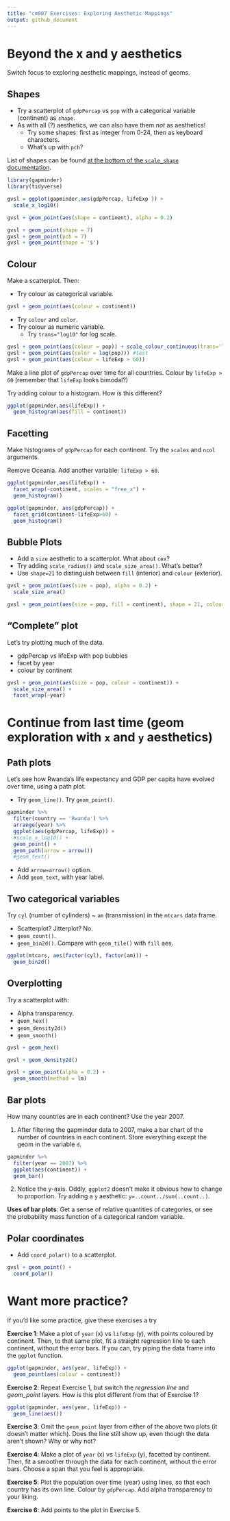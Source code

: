```yaml
---
title: "cm007 Exercises: Exploring Aesthetic Mappings"
output: github_document
---
```




# Beyond the x and y aesthetics

Switch focus to exploring aesthetic mappings, instead of geoms. 

## Shapes

- Try a scatterplot of `gdpPercap` vs `pop` with a categorical variable (continent) as `shape`.
- As with all (?) aesthetics, we can also have them _not_ as aesthetics!
    - Try some shapes: first as integer from 0-24, then as keyboard characters.
    - What's up with `pch`?

List of shapes can be found [at the bottom of the `scale_shape` documentation](https://ggplot2.tidyverse.org/reference/scale_shape.html).

```r
library(gapminder)
library(tidyverse)

gvsl = ggplot(gapminder,aes(gdpPercap, lifeExp )) +
  scale_x_log10()

gvsl + geom_point(aes(shape = continent), alpha = 0.2)


```

```r
gvsl + geom_point(shape = 7)
gvsl + geom_point(pch = 7)
gvsl + geom_point(shape = '$')
```



## Colour

Make a scatterplot. Then:

- Try colour as categorical variable.

```r
gvsl + geom_point(aes(colour = continent))
```

- Try `colour` and `color`. 
- Try colour as numeric variable.
    - Try `trans="log10"` for log scale.

```r
gvsl + geom_point(aes(colour = pop)) + scale_colour_continuous(trans='log10')
gvsl + geom_point(aes(color = log(pop))) #test
gvsl + geom_point(aes(colour = lifeExp > 60))
```


Make a line plot of `gdpPercap` over time for all countries. Colour by `lifeExp > 60` (remember that `lifeExp` looks bimodal?)


Try adding colour to a histogram. How is this different?


```r
ggplot(gapminder,aes(lifeExp)) + 
  geom_histogram(aes(fill = continent))
```

## Facetting

Make histograms of `gdpPercap` for each continent. Try the `scales` and `ncol` arguments. 

Remove Oceania. Add another variable: `lifeExp > 60`. 

```r
ggplot(gapminder,aes(lifeExp)) +
  facet_wrap(~continent, scales = "free_x") +
  geom_histogram()
```

```r
ggplot(gapminder, aes(gdpPercap)) +
  facet_grid(continent~lifeExp>60) +
  geom_histogram()
```


## Bubble Plots

- Add a `size` aesthetic to a scatterplot. What about `cex`?
- Try adding `scale_radius()` and `scale_size_area()`. What's better?
- Use `shape=21` to distinguish between `fill` (interior) and `colour` (exterior).


```r
gvsl + geom_point(aes(size = pop), alpha = 0.2) + 
  scale_size_area()
```

```r
gvsl + geom_point(aes(size = pop, fill = continent), shape = 21, colour = 'black', alpha = 0.2)
```

## "Complete" plot

Let's try plotting much of the data.

- gdpPercap vs lifeExp with pop bubbles
- facet by year
- colour by continent

```r
gvsl + geom_point(aes(size = pop, colour = continent)) + 
  scale_size_area() +
  facet_wrap(~year)
```


# Continue from last time (geom exploration with `x` and `y` aesthetics)

## Path plots

Let's see how Rwanda's life expectancy and GDP per capita have evolved over time, using a path plot.

- Try `geom_line()`. Try `geom_point()`.
```r
gapminder %>% 
  filter(country == 'Rwanda') %>% 
  arrange(year) %>% 
  ggplot(aes(gdpPercap, lifeExp)) +
  #scale_x_log10() +
  geom_point() +
  geom_path(arrow = arrow()) 
  #geom_text()


```


- Add `arrow=arrow()` option.
- Add `geom_text`, with year label. 


## Two categorical variables

Try `cyl` (number of cylinders) ~ `am` (transmission) in the `mtcars` data frame.

- Scatterplot? Jitterplot? No.
- `geom_count()`.
- `geom_bin2d()`. Compare with `geom_tile()` with `fill` aes.

```r
ggplot(mtcars, aes(factor(cyl), factor(am))) +
  geom_bin2d()
```


## Overplotting

Try a scatterplot with:

- Alpha transparency.
- `geom_hex()`
- `geom_density2d()`
- `geom_smooth()`

```r
gvsl + geom_hex()

gvsl + geom_density2d()

gvsl + geom_point(alpha = 0.2) +
  geom_smooth(method = lm)
```



## Bar plots

How many countries are in each continent? Use the year 2007.

1. After filtering the gapminder data to 2007, make a bar chart of the number of countries in each continent. Store everything except the geom in the variable `d`.

```r
gapminder %>% 
  filter(year == 2007) %>% 
  ggplot(aes(continent)) +
  geom_bar()
```



2. Notice the y-axis. Oddly, `ggplot2` doesn't make it obvious how to change to proportion. Try adding a `y` aesthetic: `y=..count../sum(..count..)`.



__Uses of bar plots__: Get a sense of relative quantities of categories, or see the probability mass function of a categorical random variable.



## Polar coordinates

- Add `coord_polar()` to a scatterplot.

```r
gvsl + geom_point() +
  coord_polar() 
```


# Want more practice?

If you'd like some practice, give these exercises a try

__Exercise 1__: Make a plot of `year` (x) vs `lifeExp` (y), with points coloured by continent. Then, to that same plot, fit a straight regression line to each continent, without the error bars. If you can, try piping the data frame into the `ggplot` function.

```r
ggplot(gapminder, aes(year, lifeExp)) + 
  geom_point(aes(colour = continent)) 
```


__Exercise 2__: Repeat Exercise 1, but switch the _regression line_ and _geom\_point_ layers. How is this plot different from that of Exercise 1?

```r
ggplot(gapminder, aes(year, lifeExp)) + 
  geom_line(aes())
```


__Exercise 3__: Omit the `geom_point` layer from either of the above two plots (it doesn't matter which). Does the line still show up, even though the data aren't shown? Why or why not?

__Exercise 4__: Make a plot of `year` (x) vs `lifeExp` (y), facetted by continent. Then, fit a smoother through the data for each continent, without the error bars. Choose a span that you feel is appropriate.

__Exercise 5__: Plot the population over time (year) using lines, so that each country has its own line. Colour by `gdpPercap`. Add alpha transparency to your liking. 

__Exercise 6__: Add points to the plot in Exercise 5.